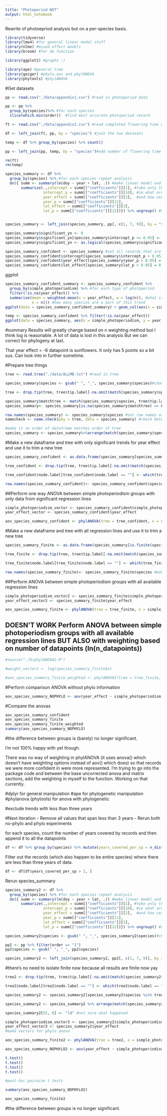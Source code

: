 ```yaml
---
title: "Photoperiod NXT"
output: html_notebook
---
```

Rewrite of photoepriod analysis but on a per-species basis.

```r
library(tidyverse)
library(lme4) #for general linear model stuff
library(nlme) #mixed effect models
library(broom) #for do function

library(ggplot2) #graphs :)

library(ape) #general tree
library(geiger) #phylo.aov and phylANOVA
library(phytools) #phylANOVA

```

#Get datasets
```r
pp <- read.csv("./Data/appendix1.csv") #read in photoperiod data

pp <- pp %>% 
  group_by(species)%>% #for each species
  slice(which.min(order))  #find most accurate photoperiod record

ft <- read.csv("./data/appendix2.csv") #read completed flowering time data

df <- left_join(ft, pp, by = "species") #join the two datasets

temp <- df %>% group_by(species) %>% count()

pp <- left_join(pp, temp, by = "species")#add number of flowering time records available per species

rm(ft)
rm(temp)
```


```r
species_summary <- df %>% 
  group_by(species) %>% #for each species repeat analysis
  do({ summ <- summary(lm(doy ~ year + lat, .)) #make linear model and take a summary
       summarize(.,intercept = summ[["coefficients"]][1], #take only the numbers we are interested in from each lm
                 intercept_p = summ[["coefficients"]][10], #ie what are the effects of each variable
                 year_effect = summ[["coefficients"]][2],  #and how certain we are of each (p-val)
                 year_p = summ[["coefficients"]][11],
                 lat_effect = summ[["coefficients"]][3],
                 lat_p = summ[["coefficients"]][12])}) %>% ungroup() #ungroup to put it all in one table


species_summary <- left_join(species_summary, pp[, c(1, 7, 9)], by = "species") #put the photoperiod info back in

species_summary$significant_yn <- 0
species_summary$significant_yn[species_summary$intercept_p <= 0.05] <- 1
species_summary$significant_yn <- as.logical(species_summary$significant_yn)

species_summary_confident <- species_summary #set all records that are not significant to zero
species_summary_confident$intercept[species_summary$intercept_p > 0.05] = 0
species_summary_confident$year_effect[species_summary$year_p > 0.05] = 0
species_summary_confident$lat_effect[species_summary$lat_p > 0.05] = 0
```

ggplot
```r
species_summary_confident_summary <- species_summary_confident %>% 
  group_by(simple_photoperiodism) %>% #for each type of photoperiod
  filter(!is.na(year_effect)) %>%
  summarise(mean = weighted.mean(x = year_effect, w = log(n)), #what is the average change throughout the years? (weighted by log of number of records)
            n = n()) #how many species are a part of this trend
ggplot(data = species_summary_confident_summary) + geom_col(aes(x = simple_photoperiodism, y = mean)) + ggtitle("weighted average flowering time change per photoperiod type")

temp <- species_summary_confident %>% filter(!is.na(year_effect))
ggplot(data = species_summary, aes(x = simple_photoperiodism, y = year_effect)) + geom_point(aes(alpha = 0.5, size = n, colour = significant_yn))

```

#summary
Results will greatly change based on n weighting method but I think log is reasonable.
A lot of data is lost in this analysis
But we can correct for phylogeny at last.

That year effect = -6 datapoint is sunflowers. It only has 5 points so a bit sus.
Can look into in further sometime.

#Prepare tree things
```r
tree <- read.tree("./data/ALLMB.txt") #read in tree

species_summary$species <- gsub(" ", "_", species_summary$species)#change species name to fit phylo trees

tree <- drop.tip(tree, tree$tip.label[-na.omit(match(species_summary$species, tree$tip.label))]) #trim tree to our species for ease of use

species_summary$matchtree <- match(species_summary$species, tree$tip.label)
species_summary<- species_summary[is.na(species_summary$matchtree) == F,] #trim species list to tree

row.names(species_summary) <- species_summary$species #set row names as species so namecheck works
namecheck <- name.check(phy = tree, data = species_summary) #check between tree and rownames of species summary which should be the species names now 

#make it so order of dataframe matches order of tree
species_summary <- species_summary%>%arrange(match(species_summary$species, tree$tip.label))
```

#Make a new dataframe and tree with only significant trends for year effect and use it to trim a new tree
```r
species_summary_confident <- as.data.frame(species_summary[species_summary$significant_yn == T,]) #remove nonsignificant results and turn it from a tibble to a dataframe

tree_confident <- drop.tip(tree, tree$tip.label[-na.omit(match(species_summary_confident$species, tree$tip.label))]) #trim tree again

tree_confident$node.label[tree_confident$node.label == ""] <- which(tree_confident$node.label == "") #label unnamed nodes based on node number

row.names(species_summary_confident)<- species_summary_confident$species #makes species names the row names again for combining the dataframes
```

##Perform one way ANOVA between simple photoperiodism groups with only data from significant regression lines
```r
simple_photoperiodism_vector <- species_summary_confident$simple_photoperiodism
year_effect_vector <- species_summary_confident$year_effect

aov_species_summary_confident <- phylANOVA(tree = tree_confident, x = simple_photoperiodism_vector, y = year_effect_vector, nsim = 9999, posthoc = TRUE)
```

#Make a new dataframe and tree with all regression lines and use it to trim a new tree
```r
species_summary_finite <- as.data.frame(species_summary[is.finite(species_summary$year_effect),]) #remove non-finite results (na, nan and NULL) and turn it from a tibble to a dataframe

tree_finite <- drop.tip(tree, tree$tip.label[-na.omit(match(species_summary_finite$species, tree$tip.label))]) #trim tree again

tree_finite$node.label[tree_finite$node.label == ""] <- which(tree_finite$node.label == "") #label unnamed nodes based on node number

row.names(species_summary_finite)<- species_summary_finite$species #makes species names the row names again for combining the dataframes
```

##Perform ANOVA between simple photoperiodism groups with all available regression lines
```r
simple_photoperiodism_vector2 <- species_summary_finite$simple_photoperiodism
year_effect_vector2 <- species_summary_finite$year_effect

aov_species_summary_finite <- phylANOVA(tree = tree_finite, x = simple_photoperiodism_vector2, y = year_effect_vector2, nsim = 9999, posthoc = TRUE)
```
## DOESN'T WORK Perform ANOVA between simple photoperiodism groups with all available regression lines BUT ALSO with weighting based on number of datapoints (ln(n_datapoints))
```r
#source("./R/phylANOVA2.R")

#weight_vector2 <- log(species_summary_finite$n)

#aov_species_summary_finite_weighted <- phylANOVA2(tree = tree_finite, x = simple_photoperiodism_vector2, y = year_effect_vector2, z =  weight_vector2 ,nsim = 9999, posthoc = TRUE)
```

#Perform comparison ANOVA without phylo information
```r
aov_species_summary_NOPHYLO <- aov(year_effect ~ simple_photoperiodism, data = species_summary_finite)
```

#Compare the anovas
```r
aov_species_summary_confident
aov_species_summary_finite
aov_species_summary_finite_weighted
summary(aov_species_summary_NOPHYLO)
```

#the difference between groups is (barely) no longer significant.

I'm not 100% happy with yet though.

There was no way of weighting in phylANOVA (it uses anova() which doesn't have weighting options instead of aov() which does) so that records we were more confident in were more represented. I'm trying to go into the package code and between the base uncorrected anova and matrix sections, add the weighting in myself to the function. Working on that currently.


#dplyr for general manipulation
#ape for phylogenetic manipulation
#phylanova (phytools) for anova with phylogenetic


#exclude trends with less than three years

#Next iteration
- Remove all values that span less than 3 years
- Rerun both no-phylo and phylo experiments

for each species, count the number of years covered by records and then append it to all the datapoints
```r
df <- df %>% group_by(species) %>% mutate(years_covered_per_sp = n_distinct(year))
```

Filter out the records (which also happen to be entire species) where there are less than three years of data.
```r
df <- df[df$years_covered_per_sp > 2, ]
```

Rerun species_summary 
```r
species_summary2 <- df %>% 
  group_by(species) %>% #for each species repeat analysis
  do({ summ <- summary(lm(doy ~ year + lat, .)) #make linear model and take a summary
       summarize(.,intercept = summ[["coefficients"]][1], #take only the numbers we are interested in from each lm
                 intercept_p = summ[["coefficients"]][10], #ie what are the effects of each variable
                 year_effect = summ[["coefficients"]][2],  #and how certain we are of each (p-val)
                 year_p = summ[["coefficients"]][11],
                 lat_effect = summ[["coefficients"]][3],
                 lat_p = summ[["coefficients"]][12])}) %>% ungroup() #ungroup to put it all in one table

species_summary2$species <- gsub(" ", "_", species_summary2$species)#change species name to fit phylo trees

pp2 <- pp %>% filter(order == "1")
pp2$species <- gsub(" ", "_", pp2$species)

species_summary2 <- left_join(species_summary2, pp2[, c(1, 7, 9)], by = "species") #put the photoperiod info back in
```

#there's no need to isolate finite now because all results are finite now yay
```r
tree2 <- drop.tip(tree, tree$tip.label[-na.omit(match(species_summary2$species, tree$tip.label))]) #trim tree again

tree2$node.label[tree2$node.label == ""] <- which(tree2$node.label == "") #label unnamed nodes based on node number

species_summary2 <- species_summary2[species_summary2$species %in% tree2$tip.label,] #filter dataframe based on tree

species_summary2 <- species_summary2 %>% arrange(match(species_summary2$species, tree2$tip.label)) #reorder dataframe to match tree

species_summary2[55, 8] <- "ld" #not sure what happened

simple_photoperiodism_vector3 <- species_summary2$simple_photoperiodism
year_effect_vector3 <- species_summary2$year_effect 
#make vectors for phylo anova

aov_species_summary_finite2 <- phylANOVA(tree = tree2, x = simple_photoperiodism_vector3, y = year_effect_vector3, nsim = 9999, posthoc = TRUE)

aov_species_summary_NOPHYLO2 <- aov(year_effect ~ simple_photoperiodism, data = species_summary2)

t.test()
t.test()
t.test()
t.test()

#post-hoc pairwise t tests

```

```r
summary(aov_species_summary_NOPHYLO2)

```
```r
aov_species_summary_finite2
```

#the difference between groups is  no longer significant.
